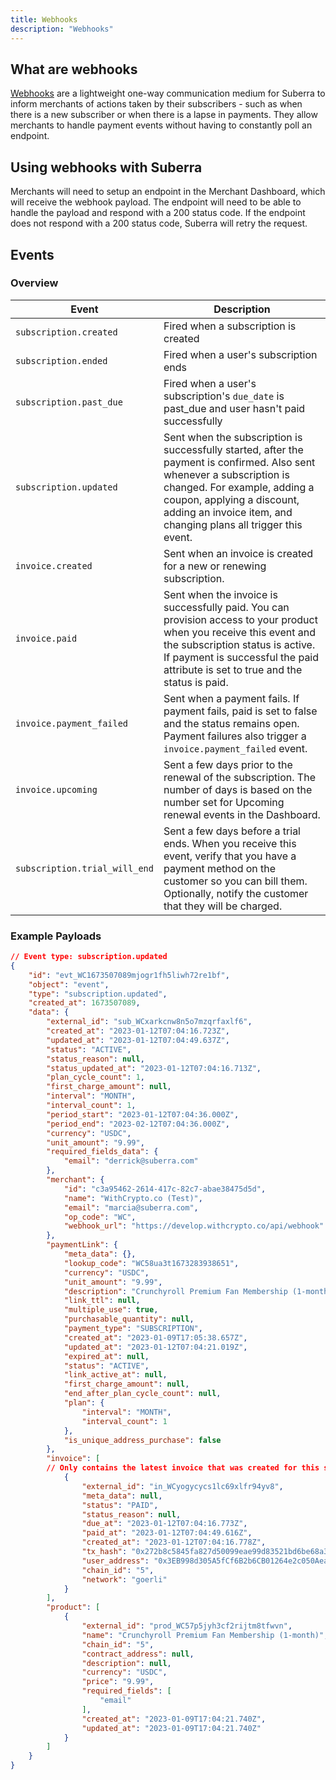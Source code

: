 ```yaml
---
title: Webhooks
description: "Webhooks"
---
```


## What are webhooks
[Webhooks](https://en.wikipedia.org/wiki/Webhook) are a lightweight one-way communication medium for Suberra to inform merchants of actions taken by their subscribers - such as when there is a new subscriber or when there is a lapse in payments.
They allow merchants to handle payment events without having to constantly poll an endpoint.

## Using webhooks with Suberra

Merchants will need to setup an endpoint in the Merchant Dashboard, which will receive the webhook payload. The endpoint will need to be able to handle the payload and respond with a 200 status code. If the endpoint does not respond with a 200 status code, Suberra will retry the request.

## Events

### Overview

| Event | Description |
| --- | --- |
|```subscription.created```	|Fired when a subscription is created|
|```subscription.ended```	|Fired when a user's subscription ends|
|```subscription.past_due```	|Fired when a user's subscription's ```due_date``` is past_due and user hasn't paid successfully|
|```subscription.updated```	|Sent when the subscription is successfully started, after the payment is confirmed. Also sent whenever a subscription is changed. For example, adding a coupon, applying a discount, adding an invoice item, and changing plans all trigger this event.|
|```invoice.created```	|Sent when an invoice is created for a new or renewing subscription.|
|```invoice.paid```	|Sent when the invoice is successfully paid. You can provision access to your product when you receive this event and the subscription status is active. If payment is successful the paid attribute is set to true and the status is paid. |
|```invoice.payment_failed```	|Sent when a payment fails. If payment fails, paid is set to false and the status remains open. Payment failures also trigger a ```invoice.payment_failed``` event.|
|```invoice.upcoming```	|Sent a few days prior to the renewal of the subscription. The number of days is based on the number set for Upcoming renewal events in the Dashboard.|
|```subscription.trial_will_end```	|Sent a few days before a trial ends. When you receive this event, verify that you have a payment method on the customer so you can bill them. Optionally, notify the customer that they will be charged.|	

### Example Payloads
```json
// Event type: subscription.updated
{
    "id": "evt_WC1673507089mjogr1fh5liwh72re1bf",
    "object": "event",
    "type": "subscription.updated",
    "created_at": 1673507089,
    "data": {
        "external_id": "sub_WCxarkcnw8n5o7mzqrfaxlf6",
        "created_at": "2023-01-12T07:04:16.723Z",
        "updated_at": "2023-01-12T07:04:49.637Z",
        "status": "ACTIVE",
        "status_reason": null,
        "status_updated_at": "2023-01-12T07:04:16.713Z",
        "plan_cycle_count": 1,
        "first_charge_amount": null,
        "interval": "MONTH",
        "interval_count": 1,
        "period_start": "2023-01-12T07:04:36.000Z",
        "period_end": "2023-02-12T07:04:36.000Z",
        "currency": "USDC",
        "unit_amount": "9.99",
        "required_fields_data": {
            "email": "derrick@suberra.com"
        },
        "merchant": {
            "id": "c3a95462-2614-417c-82c7-abae38475d5d",
            "name": "WithCrypto.co (Test)",
            "email": "marcia@suberra.com",
            "op_code": "WC",
            "webhook_url": "https://develop.withcrypto.co/api/webhook"
        },
        "paymentLink": {
            "meta_data": {},
            "lookup_code": "WC58ua3t1673283938651",
            "currency": "USDC",
            "unit_amount": "9.99",
            "description": "Crunchyroll Premium Fan Membership (1-month)",
            "link_ttl": null,
            "multiple_use": true,
            "purchasable_quantity": null,
            "payment_type": "SUBSCRIPTION",
            "created_at": "2023-01-09T17:05:38.657Z",
            "updated_at": "2023-01-12T07:04:21.019Z",
            "expired_at": null,
            "status": "ACTIVE",
            "link_active_at": null,
            "first_charge_amount": null,
            "end_after_plan_cycle_count": null,
            "plan": {
                "interval": "MONTH",
                "interval_count": 1
            },
            "is_unique_address_purchase": false
        },
        "invoice": [
        // Only contains the latest invoice that was created for this subscription
            {
                "external_id": "in_WCyogycycs1lc69xlfr94yv8",
                "meta_data": null,
                "status": "PAID",
                "status_reason": null,
                "due_at": "2023-01-12T07:04:16.773Z",
                "paid_at": "2023-01-12T07:04:49.616Z",
                "created_at": "2023-01-12T07:04:16.778Z",
                "tx_hash": "0x272b8c5845fa827d50099eae99d83521bd6be68a3dbe804d943e6f293b506eac",
                "user_address": "0x3EB998d305A5fCf6B2b6CB01264e2c050Aea4672",
                "chain_id": "5",
                "network": "goerli"
            }
        ],
        "product": [
            {
                "external_id": "prod_WC57p5jyh3cf2rijtm8tfwvn",
                "name": "Crunchyroll Premium Fan Membership (1-month)",
                "chain_id": "5",
                "contract_address": null,
                "description": null,
                "currency": "USDC",
                "price": "9.99",
                "required_fields": [
                    "email"
                ],
                "created_at": "2023-01-09T17:04:21.740Z",
                "updated_at": "2023-01-09T17:04:21.740Z"
            }
        ]
    }
}
```